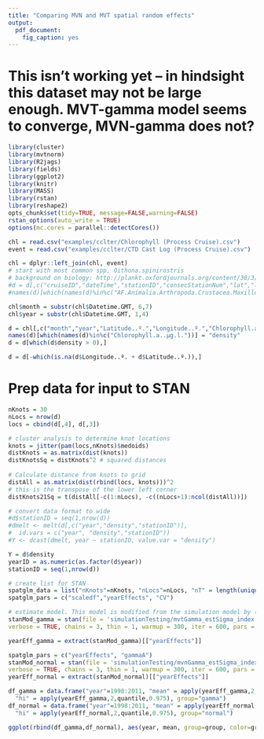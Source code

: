 ```yaml
---
title: "Comparing MVN and MVT spatial random effects"
output:
  pdf_document:
    fig_caption: yes
---
```


# This isn't working yet -- in hindsight this dataset may not be large enough. MVT-gamma model seems to converge, MVN-gamma does not? 

```r
library(cluster)
library(mvtnorm)
library(R2jags)
library(fields)
library(ggplot2)
library(knitr)
library(MASS)
library(rstan)
library(reshape2)
opts_chunk$set(tidy=TRUE, message=FALSE,warning=FALSE)
rstan_options(auto_write = TRUE)
options(mc.cores = parallel::detectCores())
```

```r
chl = read.csv("examples/cclter/Chlorophyll (Process Cruise).csv")
event = read.csv("examples/cclter/CTD Cast Log (Process Cruise).csv")

chl = dplyr::left_join(chl, event)
# start with most common spp, Oithona.spinirostris
# background on biology: http://plankt.oxfordjournals.org/content/38/3/703.short?rss=1
#d = d[,c("cruiseID","dateTime","stationID","consecStationNum","lat","lon","sonicDepth","towDepth","gear","ringDiam","meshSize","towType","AF.Animalia.Arthropoda.Crustacea.Maxillopoda.Copepoda.Neocopepoda.Cyclopoida.N.A.N.A.Oithonidae.Oithona.similis")]
#names(d)[which(names(d)%in%c("AF.Animalia.Arthropoda.Crustacea.Maxillopoda.Copepoda.Neocopepoda.Cyclopoida.N.A.N.A.Oithonidae.Oithona.similis"))] = "density"

chl$month = substr(chl$Datetime.GMT, 6,7)
chl$year = substr(chl$Datetime.GMT, 1,4)

d = chl[,c("month","year","Latitude..º.","Longitude..º.","Chlorophyll.a..µg.l.")]
names(d)[which(names(d)%in%c("Chlorophyll.a..µg.l."))] = "density"
d = d[which(d$density > 0),]

d = d[-which(is.na(d$Longitude..º. + d$Latitude..º.)),]
```

# Prep data for input to STAN

```r
nKnots = 30
nLocs = nrow(d)
locs = cbind(d[,4], d[,3])

# cluster analysis to determine knot locations
knots = jitter(pam(locs,nKnots)$medoids)
distKnots = as.matrix(dist(knots))
distKnotsSq = distKnots^2 # squared distances
  
# Calculate distance from knots to grid
distAll = as.matrix(dist(rbind(locs, knots)))^2
# this is the transpose of the lower left corner
distKnots21Sq = t(distAll[-c(1:nLocs), -c((nLocs+1):ncol(distAll))])

# convert data format to wide
#d$stationID = seq(1,nrow(d))
#dmelt <- melt(d[,c("year","density","stationID")], 
#  id.vars = c("year", "density","stationID"))
#Y <- dcast(dmelt, year ~ stationID, value.var = "density")

Y = d$density
yearID = as.numeric(as.factor(d$year))
stationID = seq(1,nrow(d))

# create list for STAN
spatglm_data = list("nKnots"=nKnots, "nLocs"=nLocs, "nT" = length(unique(yearID)), "N" = length(Y), "stationID" = stationID, "yearID" = yearID, "y" = Y, "distKnotsSq" = distKnotsSq, "distKnots21Sq" = distKnots21Sq)
spatglm_pars = c("scaledf","yearEffects", "CV")

# estimate model. This model is modified from the simulation model by (1) including indices to allow NAs in the inputted data, and (2) including estimated year effects (intercepts)
stanMod_gamma = stan(file = 'simulationTesting/mvtGamma_estSigma_index.stan',data = spatglm_data, 
verbose = TRUE, chains = 3, thin = 1, warmup = 300, iter = 600, pars = spatglm_pars)

yearEff_gamma = extract(stanMod_gamma)[["yearEffects"]]

spatglm_pars = c("yearEffects", "gammaA")
stanMod_normal = stan(file = 'simulationTesting/mvnGamma_estSigma_index.stan',data = spatglm_data, 
verbose = TRUE, chains = 3, thin = 1, warmup = 300, iter = 600, pars = spatglm_pars)
yearEff_normal = extract(stanMod_normal)[["yearEffects"]]
```

```r
df_gamma = data.frame("year"=1998:2011, "mean" = apply(yearEff_gamma,2,mean), "lo" = apply(yearEff_gamma,2,quantile,0.025),
  "hi" = apply(yearEff_gamma,2,quantile,0.975), group="gamma")
df_normal = data.frame("year"=1998:2011, "mean" = apply(yearEff_normal,2,mean), "lo" = apply(yearEff_normal,2,quantile,0.025),
  "hi" = apply(yearEff_normal,2,quantile,0.975), group="normal")

ggplot(rbind(df_gamma,df_normal), aes(year, mean, group=group, color=group)) + geom_ribbon(aes(ymin = lo, ymax = hi), alpha=0.3)
```


  
